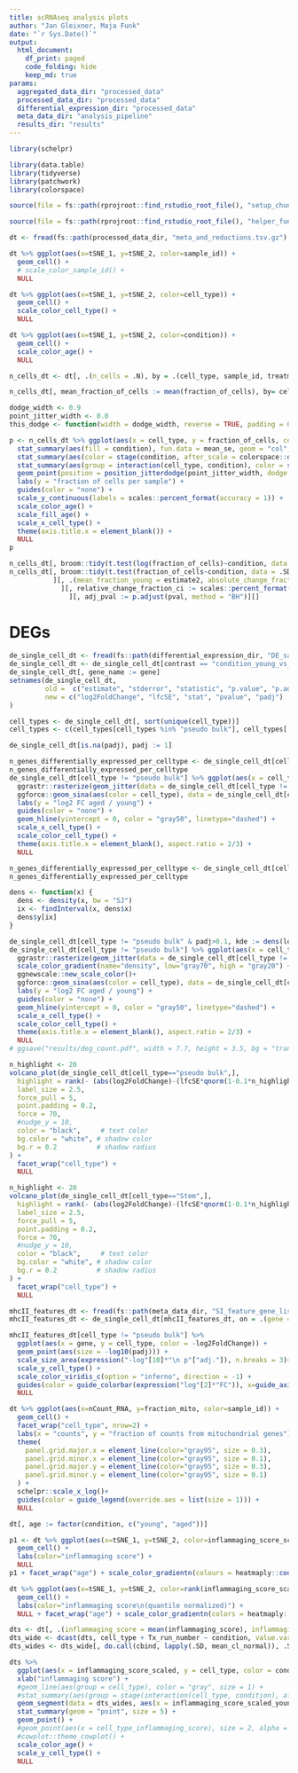 ```yaml
---
title: scRNAseq analysis plots
author: "Jan Gleixner, Maja Funk"
date: "`r Sys.Date()`"
output:
  html_document:
    df_print: paged
    code_folding: hide
    keep_md: true
params:
  aggregated_data_dir: "processed_data"
  processed_data_dir: "processed_data"
  differential_expression_dir: "processed_data"
  meta_data_dir: "analysis_pipeline"
  results_dir: "results"
---
```

``` r
library(schelpr)

library(data.table)
library(tidyverse)
library(patchwork)
library(colorspace)
```

```r
source(file = fs::path(rprojroot::find_rstudio_root_file(), "setup_chunk.R")) # needed if run interactively in RStudio
```

```r
source(file = fs::path(rprojroot::find_rstudio_root_file(), "helper_functions_and_colors.R")) # needed if run interactively in RStudio
```

```r
dt <- fread(fs::path(processed_data_dir, "meta_and_reductions.tsv.gz"), sep= "\t")
```

```r
dt %>% ggplot(aes(x=tSNE_1, y=tSNE_2, color=sample_id)) +
  geom_cell() +
  # scale_color_sample_id() +
  NULL
```

```r
dt %>% ggplot(aes(x=tSNE_1, y=tSNE_2, color=cell_type)) +
  geom_cell() +
  scale_color_cell_type() +
  NULL
```

```r
dt %>% ggplot(aes(x=tSNE_1, y=tSNE_2, color=condition)) +
  geom_cell() +
  scale_color_age() +
  NULL
```

```r
n_cells_dt <- dt[, .(n_cells = .N), by = .(cell_type, sample_id, treatment, condition)][, fraction_of_cells := n_cells/sum(n_cells), by = sample_id]

n_cells_dt[, mean_fraction_of_cells := mean(fraction_of_cells), by= cell_type][, rare := mean_fraction_of_cells < max(mean_fraction_of_cells)/4]

dodge_width <- 0.9
point_jitter_width <- 0.0
this_dodge <- function(width = dodge_width, reverse = TRUE, padding = 0.2) position_dodge2(width = width, reverse = reverse, padding = padding)

p <- n_cells_dt %>% ggplot(aes(x = cell_type, y = fraction_of_cells, color = condition)) +
  stat_summary(aes(fill = condition), fun.data = mean_se, geom = "col", position = this_dodge(), width = dodge_width) +
  stat_summary(aes(color = stage(condition, after_scale = colorspace::darken(color, 0.3))), fun.data = mean_se, geom = "errorbar", position = this_dodge(padding=1/3), width = dodge_width) +
  stat_summary(aes(group = interaction(cell_type, condition), color = stage(condition, after_scale = colorspace::darken(color, 0.3))), fun = mean, geom = "crossbar", position = this_dodge(), width = dodge_width) +
  geom_point(position = position_jitterdodge(point_jitter_width, dodge.width = dodge_width), aes(group = interaction(cell_type, forcats::fct_rev(condition)), fill=condition), color = "black") +
  labs(y = "fraction of cells per sample") +
  guides(color = "none") +
  scale_y_continuous(labels = scales::percent_format(accuracy = 1)) +
  scale_color_age() +
  scale_fill_age() +
  scale_x_cell_type() +
  theme(axis.title.x = element_blank()) +
  NULL
p
```




```r
n_cells_dt[, broom::tidy(t.test(log(fraction_of_cells)~condition, data = .SD)), by = cell_type][, .(relative_change_fraction_ci = pmax(1-exp(conf.low), exp(conf.high)-1)), by = cell_type][]
n_cells_dt[, broom::tidy(t.test(fraction_of_cells~condition, data = .SD)), by = cell_type
           ][, .(mean_fraction_young = estimate2, absolute_change_fraction_ci = pmax(abs(conf.low), abs(conf.high)), conf.low, conf.high, pval = p.value), by = cell_type
             ][, relative_change_fraction_ci := scales::percent_format(1)(absolute_change_fraction_ci/mean_fraction_young)
               ][, adj_pval := p.adjust(pval, method = "BH")][]
```


# DEGs

```r
de_single_cell_dt <- fread(fs::path(differential_expression_dir, "DE_samples_as_replicates.tsv.gz"), sep="\t")
de_single_cell_dt <- de_single_cell_dt[contrast == "condition_young_vs_aged"]
de_single_cell_dt[, gene_name := gene]
setnames(de_single_cell_dt, 
         old =  c("estimate", "stderror", "statistic", "p.value", "p.adjusted"),
         new = c("log2FoldChange", "lfcSE", "stat", "pvalue", "padj")
)

cell_types <- de_single_cell_dt[, sort(unique(cell_type))]
cell_types <- c(cell_types[cell_types %in% "pseudo bulk"], cell_types[!(cell_types %in% "pseudo bulk")])

de_single_cell_dt[is.na(padj), padj := 1]
```


```r
n_genes_differentially_expressed_per_celltype <- de_single_cell_dt[cell_type != "pseudo bulk"][padj<=0.1][, .N , keyby = cell_type][levels_of_cell_type,][is.na(N), N := 0]
n_genes_differentially_expressed_per_celltype
de_single_cell_dt[cell_type != "pseudo bulk"] %>% ggplot(aes(x = cell_type, y = -log2FoldChange)) +
  ggrastr::rasterize(geom_jitter(data = de_single_cell_dt[cell_type != "pseudo bulk"][padj>0.1], color = "gray"), dpi = 600) +
  ggforce::geom_sina(aes(color = cell_type), data = de_single_cell_dt[cell_type != "pseudo bulk"][padj<=0.1], scale="width") +
  labs(y = "log2 FC aged / young") +
  guides(color = "none") +
  geom_hline(yintercept = 0, color = "gray50", linetype="dashed") +
  scale_x_cell_type() +
  scale_color_cell_type() +
  theme(axis.title.x = element_blank(), aspect.ratio = 2/3) +
  NULL
```

```r
n_genes_differentially_expressed_per_celltype <- de_single_cell_dt[cell_type != "pseudo bulk"][padj<=0.1][, .N , keyby = cell_type][levels_of_cell_type,][is.na(N), N := 0]
n_genes_differentially_expressed_per_celltype

dens <- function(x) {
  dens <- density(x, bw = "SJ")
  ix <- findInterval(x, dens$x)
  dens$y[ix]
}

de_single_cell_dt[cell_type != "pseudo bulk" & padj>0.1, kde := dens(log2FoldChange), by= cell_type]
de_single_cell_dt[cell_type != "pseudo bulk"] %>% ggplot(aes(x = cell_type, y = -log2FoldChange)) +
  ggrastr::rasterize(geom_jitter(data = de_single_cell_dt[cell_type != "pseudo bulk"][padj>0.1], aes(x = cell_type, color = kde)), dpi = 600) +
  scale_color_gradient(name="density", low="gray70", high = "gray20") +
  ggnewscale::new_scale_color()+
  ggforce::geom_sina(aes(color = cell_type), data = de_single_cell_dt[cell_type != "pseudo bulk"][padj<=0.1], scale="width") +
  labs(y = "log2 FC aged / young") +
  guides(color = "none") +
  geom_hline(yintercept = 0, color = "gray50", linetype="dashed") +
  scale_x_cell_type() +
  scale_color_cell_type() +
  theme(axis.title.x = element_blank(), aspect.ratio = 2/3) +
  NULL
# ggsave("results/deg_count.pdf", width = 7.7, height = 3.5, bg = "transparent")
```

```r
n_highlight <- 20
volcano_plot(de_single_cell_dt[cell_type=="pseudo bulk",],
  highlight = rank(- (abs(log2FoldChange)-(lfcSE*qnorm(1-0.1*n_highlight/length(lfcSE)))))<=n_highlight, 
  label_size = 2.5, 
  force_pull = 5, 
  point.padding = 0.2,
  force = 70,
  #nudge_y = 10,
  color = "black",     # text color
  bg.color = "white", # shadow color
  bg.r = 0.2          # shadow radius
) +
  facet_wrap("cell_type") +
  NULL
```

```r
n_highlight <- 20
volcano_plot(de_single_cell_dt[cell_type=="Stem",],
  highlight = rank(- (abs(log2FoldChange)-(lfcSE*qnorm(1-0.1*n_highlight/length(lfcSE)))))<=n_highlight,
  label_size = 2.5,
  force_pull = 5,
  point.padding = 0.2,
  force = 70,
  #nudge_y = 10,
  color = "black",     # text color
  bg.color = "white", # shadow color
  bg.r = 0.2          # shadow radius
) +
  facet_wrap("cell_type") +
  NULL
```

```r
mhcII_features_dt <- fread(fs::path(meta_data_dir, "SI_feature_gene_lists.tsv"))[feature %in% "MHC class II"]
mhcII_features_dt <- de_single_cell_dt[mhcII_features_dt, on = .(gene = marker_gene_symbol)]

mhcII_features_dt[cell_type != "pseudo bulk"] %>%
  ggplot(aes(x = gene, y = cell_type, color = -log2FoldChange)) +
  geom_point(aes(size = -log10(padj))) +
  scale_size_area(expression("-log"[10]*"\n p"["adj."]), n.breaks = 3)+
  scale_y_cell_type() +
  scale_color_viridis_c(option = "inferno", direction = -1) +
  guides(color = guide_colorbar(expression("log"[2]*"FC")), x=guide_axis(angle=45)) +
  NULL
```





```r
dt %>% ggplot(aes(x=nCount_RNA, y=fraction_mito, color=sample_id)) +
  geom_cell() +
  facet_wrap("cell_type", nrow=2) +
  labs(x = "counts", y = "fraction of counts from mitochondrial genes") +
  theme(
    panel.grid.major.x = element_line(color="gray95", size = 0.3),
    panel.grid.minor.x = element_line(color="gray95", size = 0.1),
    panel.grid.major.y = element_line(color="gray95", size = 0.3),
    panel.grid.minor.y = element_line(color="gray95", size = 0.1)
  ) +
  schelpr::scale_x_log()+
  guides(color = guide_legend(override.aes = list(size = 1))) +
  NULL
```

```r
dt[, age := factor(condition, c("young", "aged"))]

p1 <- dt %>% ggplot(aes(x=tSNE_1, y=tSNE_2, color=inflammaging_score_scaled)) + 
  geom_cell() + 
  labs(color="inflammaging score") +
  NULL
p1 + facet_wrap("age") + scale_color_gradientn(colours = heatmaply::cool_warm(500), limits = c(0, 1))

dt %>% ggplot(aes(x=tSNE_1, y=tSNE_2, color=rank(inflammaging_score_scaled)/length(inflammaging_score_scaled))) + 
  geom_cell() + 
  labs(color="inflammaging score\n(quantile normalized)") +
  NULL + facet_wrap("age") + scale_color_gradientn(colors = heatmaply::cool_warm(500), limits= c(0,1), labels=scales::percent_format())
```


```r
dts <- dt[, .(inflammaging_score = mean(inflammaging_score), inflammaging_score_scaled = mean(inflammaging_score_scaled)), by = .(cell_type, condition, Tx_run_number, sample_id)]
dts_wide <- dcast(dts, cell_type + Tx_run_number ~ condition, value.var = c("inflammaging_score", "inflammaging_score_scaled"))
dts_wides <- dts_wide[, do.call(cbind, lapply(.SD, mean_cl_normal)), .SDcols = c("inflammaging_score_scaled_young", "inflammaging_score_scaled_aged"),  by= cell_type]

dts %>%
  ggplot(aes(x = inflammaging_score_scaled, y = cell_type, color = condition)) +
  xlab("inflammaging score") +
  #geom_line(aes(group = cell_type), color = "gray", size = 1) +
  #stat_summary(aes(group = stage(interaction(cell_type, condition), after_stat = cell_type)), geom = "line") +
  geom_segment(data = dts_wides, aes(x = inflammaging_score_scaled_young.y, xend = inflammaging_score_scaled_aged.y, yend = cell_type), color = "gray",  size = 1) +
  stat_summary(geom = "point", size = 5) +
  geom_point() +
  #geom_point(aes(x = cell_type_inflammaging_score), size = 2, alpha = 0.5) +
  #cowplot::theme_cowplot() +
  scale_color_age() +
  scale_y_cell_type() +
  NULL


```
